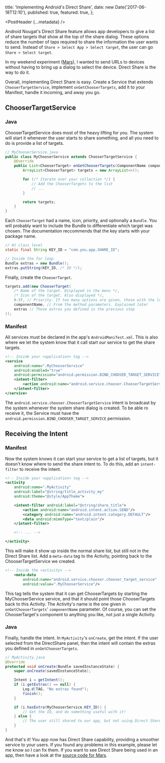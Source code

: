 
  title: 'Implementing Android\'s Direct Share',
  date: new Date('2017-06-18T12:10'),
  published: true,
  featured: true,
};

<PostHeader {...metadata} />

Android Nougat's Direct Share feature allows app developers to give a list of share targets that show at the top of the share dialog. These options reduce the number of taps required to share the information the user wants to send. Instead of `Share > Select App > Select target`, the user can go `Share > Select target`.

In my weekend experiment ([Mars](/projects/mars/)), I wanted to send URLs to devices without having to bring up a dialog to select the device. Direct Share is the way to do it.

Overall, implementing Direct Share is easy. Create a Service that extends `ChooserTargetService`, implement `onGetChooserTargets`, add it to your Manifest, handle it incoming, and away you go.

## ChooserTargetService

### Java

ChooserTargetService does most of the heavy lifting for you. The system will start it whenever the user starts to share something, and all you need to do is provide a list of targets.

```java
// MyChooserService.java
public class MyChooserService extends ChooserTargetService {
    @Override
    public List<ChooserTarget> onGetChooserTargets(ComponentName componentName, IntentFilter intentFilter) {
        ArrayList<ChooserTarget> targets = new ArrayList<>();

        for (/* Iterate over your collection */) {
            // Add the ChooserTargets to the list
            // ...
        }

        return targets;
    }
}
```

Each `ChooserTarget` had a name, icon, priority, and optionally a `Bundle`. You will probably want to include the Bundle to differentiate which target was chosen. The documentation reccommends that the key starts with your package name.


```java
// At class level
static final String KEY_ID = "com.you.app.SHARE_ID";

// Inside the for loop
Bundle extras = new Bundle();
extras.putString(KEY_ID, /* ID */);
```

Finally, create the `ChooserTarget`.

```java
targets.add(new ChooserTarget(
    /* Name of the target. Displayed in the menu */,
    /* Icon of the target. Also displayed */,
    0.5f, // Priority. If too many options are given, those with the lowest priority are removed first.
    componentName, // From the method parameters. Explained later
    extras // Those extras you defined in the previous step
));
```

### Manifest

All services must be declared in the app's `AndroidManifest.xml`. This is also where we let the system know that it call start our service to get the share targets.

```xml
<!-- Inside your <application> tag -->
<service
    android:name=".MyChooserService"
    android:enabled="true"
    android:permission="android.permission.BIND_CHOOSER_TARGET_SERVICE">
    <intent-filter>
        <action android:name="android.service.chooser.ChooserTargetService"/>
    </intent-filter>
</service>
```

The `android.service.chooser.ChooserTargetService` intent is broadcast by the system whenever the system share dialog is created. To be able ro receive it, the Service must have the `android.permission.BIND_CHOOSER_TARGET_SERVICE` permission.

## Receiving the Intent

### Manifest

Now the system knows it can start your service to get a list of targets, but it doesn't know where to send the share intent to. To do this, add an `intent-filter` to receive the intent.

```xml
<!-- Inside your <application> tag -->
<activity
    android:name=".MyActivity"
    android:label="@string/title_activity_my"
    android:theme="@style/AppTheme">

    <intent-filter android:label="@string/share_title">
        <action android:name="android.intent.action.SEND"/>
        <category android:name="android.intent.category.DEFAULT"/>
        <data android:mimeType="text/plain"/>
    </intent-filter>

    <!-- ... -->

</activity>
```

This will make it show up inside the normal share list, but still not in the Direct Share list. Add a `meta-data` tag to the Activity, pointing back to the ChooserTargetService we created.

```xml
<!-- Inside the <activity> -->
    <meta-data
        android:name="android.service.chooser.chooser_target_service"
        android:value=".MyChooserService"/>
```

This tag tells the system that it can get ChooserTargets by starting the MyChooserService service, and that it should point those ChooserTargets back to this Activity. The Activity's name is the one given in `onGetChooserTargets`' `componentName` parameter. Of course, you can set the ChooserTarget's component to anything you like, not just a single Activity.

### Java

Finally, handle the intent. In `MyActivity`'s `onCreate`, get the intent. If the user selected from the DirectShare panel, then the intent will contain the extras you defined in `onGetChooserTargets`.

```java
// MyActivity.java
@Override
protected void onCreate(Bundle savedInstanceState) {
    super.onCreate(savedInstanceState);

    Intent i = getIntent();
    if (i.getExtras() == null) {
        Log.d(TAG, "No extras found");
        finish();
    }

    if (i.hasExtra(MyChooserService.KEY_ID)) {
        // Get the ID, and do something useful with it!
    } else {
        // The user still shared to our app, but not using Direct Share
    }
}
```

And that's it! You app now has Direct Share capability, providing a smoother service to your users. If you found any problems in this example, please let me know so I can fix them. If you want to see Direct Share being used in an app, then have a look at the [source code for Mars](https://github.com/s-thom/MarsAndroid).
